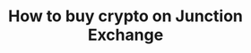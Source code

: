 ---
title: "How to buy crypto on Junction Exchange"
description: "Description of your new file."
---